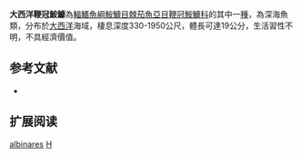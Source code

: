 {{Speciesbox
| name = 大西洋鞭冠鮟鱇
| image = 
| image_width = 250px
| image_caption = 
| status = NE
| status_system = IUCN3.1
| genus = Himantolophus
| species = albinares
| authority = [[Maul|Maul]], 1961
| synonyms = 
}}
'''大西洋鞭冠鮟鱇'''為[[輻鰭魚綱|輻鰭魚綱]][[鮟鱇目|鮟鱇目]][[棘茄魚亞目|棘茄魚亞目]][[鞭冠鮟鱇科|鞭冠鮟鱇科]]的其中一[[種|種]]，為深海魚類，分布於[[大西洋|大西洋]]海域，棲息深度330-1950公尺，體長可達19公分，生活習性不明，不具經濟價值。
==参考文献==
*{{FishBase_species|genus=Himantolophus|species=albinares |year=2014|month=2}}

== 扩展阅读 ==
{{refbegin}}
{{wikispecies-inline|Himantolophus albinares |大西洋鞭冠鮟鱇}}
{{refend}}
{{Taxonbar|from=Q2769390}}

[[Category:鞭冠鮟鱇屬|albinares]]
[[Category:1961年描述的鱼类|H]]


{{魚類小作品}}